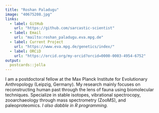 ```yaml
---
title: "Roshan Paladugu"
image: "40675208.jpg"
links:
  - label: GitHub
    url: "https://github.com/sarcastic-scientist"
  - label: Email
    url: "mailto:roshan_paladugu.eva.mpg.de"
  - label: Current Project
    url: "https://www.eva.mpg.de/genetics/index/"
  - label: ORCiD
    url: "https://orcid.org/my-orcid?orcid=0000-0003-4954-6752"
output:
  postcards::jolla
---
```


I am a postdoctoral fellow at the Max Planck Institute for Evolutionary Anthropology (Leipzig, Germany). 
My research mainly focuses on reconstructing human past through the lens of fauna using biomolecular techniques.
Specialize in stable isotopes, vibrational spectrocopy, zooarchaeology through mass spectrometry (ZooMS), and paleoproteomics.
*I also dabble in R programming.*
